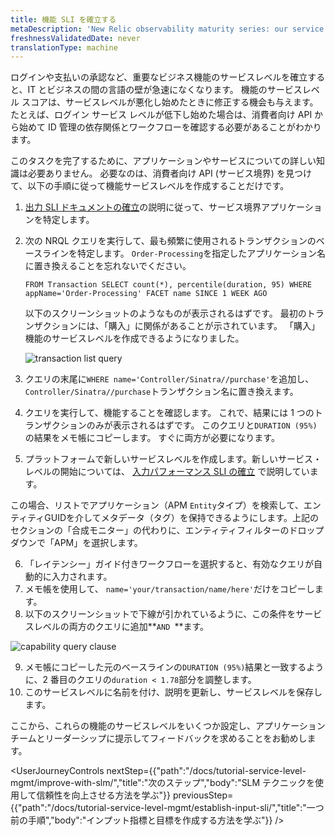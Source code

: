 ```yaml
---
title: 機能 SLI を確立する
metaDescription: 'New Relic observability maturity series: our service level management guide shows you how to easily measure and communicate the overall health, performance, and quality of your digital products and services to all stakeholders.'
freshnessValidatedDate: never
translationType: machine
---
```




ログインや支払いの承認など、重要なビジネス機能のサービスレベルを確立すると、IT とビジネスの間の言語の壁が急速になくなります。 機能のサービスレベル スコアは、サービスレベルが悪化し始めたときに修正する機会も与えます。 たとえば、ログイン サービス レベルが低下し始めた場合は、消費者向け API から始めて ID 管理の依存関係とワークフローを確認する必要があることがわかります。

このタスクを完了するために、アプリケーションやサービスについての詳しい知識は必要ありません。 必要なのは、消費者向け API (サービス境界) を見つけて、以下の手順に従って機能サービスレベルを作成することだけです。

1. [出力 SLI ドキュメントの確立](/docs/tutorial-service-level-mgmt/establish-output-sli/)の説明に従って、サービス境界アプリケーションを特定します。

2. 次の NRQL クエリを実行して、最も頻繁に使用されるトランザクションのベースラインを特定します。 `Order-Processing`を指定したアプリケーション名に置き換えることを忘れないでください。

   ```
   FROM Transaction SELECT count(*), percentile(duration, 95) WHERE appName='Order-Processing' FACET name SINCE 1 WEEK AGO
   ```

   以下のスクリーンショットのようなものが表示されるはずです。 最初のトランザクションには、「購入」に関係があることが示されています。 「購入」機能のサービスレベルを作成できるようになりました。

   <img
     alt="transaction list query"
     src={queriesnrqlTransactionListNrql}
   />

3. クエリの末尾に`WHERE name='Controller/Sinatra//purchase'`を追加し、 `Controller/Sinatra//purchase`トランザクション名に置き換えます。

4. クエリを実行して、機能することを確認します。 これで、結果には 1 つのトランザクションのみが表示されるはずです。 このクエリと`DURATION (95%)`の結果をメモ帳にコピーします。 すぐに両方が必要になります。

5. プラットフォームで新しいサービスレベルを作成します。新しいサービス・レベルの開始については、 [入力パフォーマンス SLI の確立](#establishing-input-sli) で説明しています。

この場合、リストでアプリケーション（APM `Entity`タイプ）を検索して、エンティティGUIDを介してメタデータ（タグ）を保持できるようにします。上記のセクションの「合成モニター」の代わりに、エンティティフィルターのドロップダウンで「APM」を選択します。

6. 「レイテンシー」ガイド付きワークフローを選択すると、有効なクエリが自動的に入力されます。
7. メモ帳を使用して、 `name='your/transaction/name/here'`だけをコピーします。
8. 以下のスクリーンショットで下線が引かれているように、この条件をサービスレベルの両方のクエリに追加**`AND `**ます。

<img
  alt="capability query clause"
  src={apmCapabilityFilterClause}
/>

9. メモ帳にコピーした元のベースラインの`DURATION (95%)`結果と一致するように、2 番目のクエリの`duration < 1.78`部分を調整します。
10. このサービスレベルに名前を付け、説明を更新し、サービスレベルを保存します。

ここから、これらの機能のサービスレベルをいくつか設定し、アプリケーション チームとリーダーシップに提示してフィードバックを求めることをお勧めします。

<UserJourneyControls
  nextStep={{"path":"/docs/tutorial-service-level-mgmt/improve-with-slm/","title":"次のステップ","body":"SLM テクニックを使用して信頼性を向上させる方法を学ぶ"}}
  previousStep={{"path":"/docs/tutorial-service-level-mgmt/establish-input-sli/","title":"一つ前の手順","body":"インプット指標と目標を作成する方法を学ぶ"}}
/>